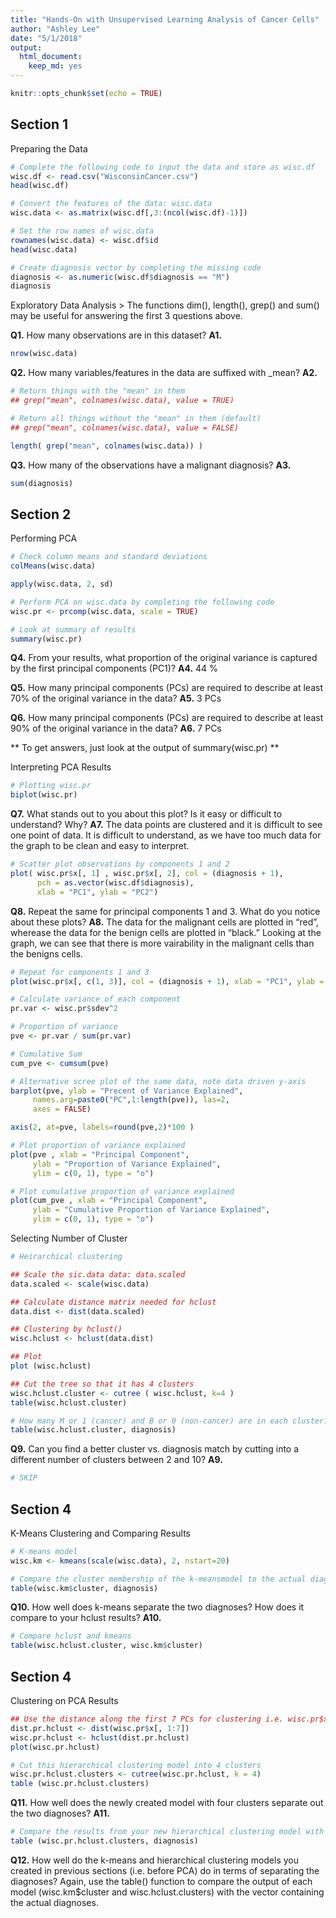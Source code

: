 ```yaml
---
title: "Hands-On with Unsupervised Learning Analysis of Cancer Cells"
author: "Ashley Lee"
date: "5/1/2018"
output: 
  html_document: 
    keep_md: yes
---
```


```r
knitr::opts_chunk$set(echo = TRUE)
```

## Section 1

Preparing the Data 

```r
# Complete the following code to input the data and store as wisc.df
wisc.df <- read.csv("WisconsinCancer.csv")
head(wisc.df)
```

```r
# Convert the features of the data: wisc.data
wisc.data <- as.matrix(wisc.df[,3:(ncol(wisc.df)-1)])
```

```r
# Set the row names of wisc.data
rownames(wisc.data) <- wisc.df$id
head(wisc.data)
```

```r
# Create diagnosis vector by completing the missing code
diagnosis <- as.numeric(wisc.df$diagnosis == "M")
diagnosis
```

Exploratory Data Analysis 
> The functions dim(), length(), grep() and sum() may be useful for answering the first 3 questions above.

**Q1.** How many observations are in this dataset?
**A1.** 
```r
nrow(wisc.data)
```

**Q2.** How many variables/features in the data are suffixed with _mean?
**A2.** 
```r
# Return things with the "mean" in them 
## grep("mean", colnames(wisc.data), value = TRUE)

# Return all things without the "mean" in them (default)
## grep("mean", colnames(wisc.data), value = FALSE) 

length( grep("mean", colnames(wisc.data)) )
```

**Q3.** How many of the observations have a malignant diagnosis?
**A3.** 
```r
sum(diagnosis)
```


## Section 2

Performing PCA 

```r
# Check column means and standard deviations
colMeans(wisc.data)

apply(wisc.data, 2, sd)
```

```r
# Perform PCA on wisc.data by completing the following code
wisc.pr <- prcomp(wisc.data, scale = TRUE)
```

```r
# Look at summary of results
summary(wisc.pr)
```

**Q4.** From your results, what proportion of the original variance is captured by the first principal components (PC1)?
**A4.**
44 %

**Q5.** How many principal components (PCs) are required to describe at least 70% of the original variance in the data?
**A5.**
3 PCs

**Q6.** How many principal components (PCs) are required to describe at least 90% of the original variance in the data?
**A6.**
7 PCs

** To get answers, just look at the output of summary(wisc.pr) ** 

Interpreting PCA Results 

```r
# Plotting wisc.pr 
biplot(wisc.pr)
```

**Q7.** What stands out to you about this plot? Is it easy or difficult to understand? Why?
**A7.** 
The data points are clustered and it is difficult to see one point of data. It is difficult to understand, as we have too much data for the graph to be clean and easy to interpret. 

```r
# Scatter plot observations by components 1 and 2
plot( wisc.pr$x[, 1] , wisc.pr$x[, 2], col = (diagnosis + 1), 
      pch = as.vector(wisc.df$diagnosis), 
      xlab = "PC1", ylab = "PC2")
```

**Q8.** Repeat the same for principal components 1 and 3. What do you notice about these plots?
**A8.**
The data for the malignant cells are plotted in "red", wherease the data for the benign cells are plotted in "black." Looking at the graph, we can see that there is more vairability in the malignant cells than the benigns cells.

```r
# Repeat for components 1 and 3
plot(wisc.pr$x[, c(1, 3)], col = (diagnosis + 1), xlab = "PC1", ylab = "PC3")
```


```r
# Calculate variance of each component
pr.var <- wisc.pr$sdev^2

# Proportion of variance 
pve <- pr.var / sum(pr.var)

# Cumulative Sum 
cum_pve <- cumsum(pve)
```

```r
# Alternative scree plot of the same data, note data driven y-axis
barplot(pve, ylab = "Precent of Variance Explained",
     names.arg=paste0("PC",1:length(pve)), las=2, 
     axes = FALSE)

axis(2, at=pve, labels=round(pve,2)*100 )

```

```r
# Plot proportion of variance explained
plot(pve , xlab = "Principal Component", 
     ylab = "Proportion of Variance Explained", 
     ylim = c(0, 1), type = "o")
```

```r
# Plot cumulative proportion of variance explained
plot(cum_pve , xlab = "Principal Component", 
     ylab = "Cumulative Proportion of Variance Explained", 
     ylim = c(0, 1), type = "o")
```

Selecting Number of Cluster 

```r
# Heirarchical clustering 

## Scale the sic.data data: data.scaled 
data.scaled <- scale(wisc.data)

## Calculate distance matrix needed for hclust 
data.dist <- dist(data.scaled)

## Clustering by hclust()
wisc.hclust <- hclust(data.dist)

## Plot 
plot (wisc.hclust)
```

```r
## Cut the tree so that it has 4 clusters
wisc.hclust.cluster <- cutree ( wisc.hclust, k=4 )
table(wisc.hclust.cluster)
```

```r
# How many M or 1 (cancer) and B or 0 (non-cancer) are in each cluster? 
table(wisc.hclust.cluster, diagnosis)
```


**Q9.** Can you find a better cluster vs. diagnosis match by cutting into a different number of clusters between 2 and 10?
**A9.** 
```r
# SKIP 
```


## Section 4

K-Means Clustering and Comparing Results 

```r
# K-means model
wisc.km <- kmeans(scale(wisc.data), 2, nstart=20)
```

```r
# Compare the cluster membership of the k-meansmodel to the actual diagnoses
table(wisc.km$cluster, diagnosis)
```

**Q10.** How well does k-means separate the two diagnoses? How does it compare to your hclust results?
**A10.**
```r
# Compare hclust and kmeans
table(wisc.hclust.cluster, wisc.km$cluster)
```


## Section 4

Clustering on PCA Results 

```r
## Use the distance along the first 7 PCs for clustering i.e. wisc.pr$x[, 1:7]
dist.pr.hclust <- dist(wisc.pr$x[, 1:7])
wisc.pr.hclust <- hclust(dist.pr.hclust)
plot(wisc.pr.hclust)
```

```r
# Cut this hierarchical clustering model into 4 clusters
wisc.pr.hclust.clusters <- cutree(wisc.pr.hclust, k = 4)
table (wisc.pr.hclust.clusters)
```

**Q11.** How well does the newly created model with four clusters separate out the two diagnoses?
**A11.**
```r
# Compare the results from your new hierarchical clustering model with the actual diagnoses
table (wisc.pr.hclust.clusters, diagnosis)
```

**Q12.** How well do the k-means and hierarchical clustering models you created in previous sections (i.e. before PCA) do in terms of separating the diagnoses? Again, use the table() function to compare the output of each model (wisc.km$cluster and wisc.hclust.clusters) with the vector containing the actual diagnoses.












